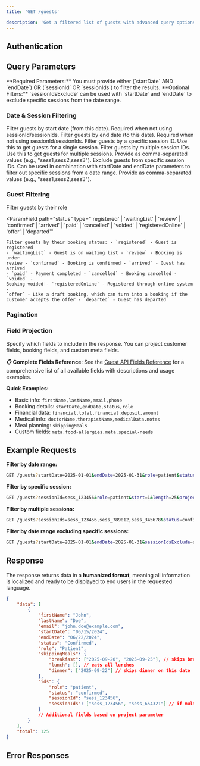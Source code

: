 ```yaml
---
title: 'GET /guests'

description: 'Get a filtered list of guests with advanced query options.'
---
```



<HumanizedFormatNote />

## Authentication

<AuthenticationInfo />

## Query Parameters

<Note>
	**Required Parameters:** You must provide either (`startDate` AND `endDate`)
	OR (`sessionId` OR `sessionIds`) to filter the results. **Optional
	Filters:** `sessionIdsExclude` can be used with `startDate` and `endDate` to
	exclude specific sessions from the date range.
</Note>

### Date & Session Filtering

<ParamField path="startDate" type="Date">
	Filter guests by start date (from this date). Required when not using
	sessionId/sessionIds.
</ParamField>

<ParamField path="endDate" type="Date">
	Filter guests by end date (to this date). Required when not using
	sessionId/sessionIds.
</ParamField>

<ParamField path="sessionId" type="string">
	Filter guests by a specific session ID. Use this to get guests for a single
	session.
</ParamField>

<ParamField path="sessionIds" type="array">
	Filter guests by multiple session IDs. Use this to get guests for multiple
	sessions. Provide as comma-separated values (e.g., "sess1,sess2,sess3").
</ParamField>

<ParamField path="sessionIdsExclude" type="array">
	Exclude guests from specific session IDs. Can be used in combination with
	startDate and endDate parameters to filter out specific sessions from a date
	range. Provide as comma-separated values (e.g., "sess1,sess2,sess3").
</ParamField>

### Guest Filtering

<ParamField path="role" type="'patient' | 'companion' | 'guest'">
	Filter guests by their role
</ParamField>

<ParamField
	path="status"
	type="'registered' | 'waitingList' | 'review' | 'confirmed' | 'arrived' | 'paid' | 'cancelled' | 'voided' | 'registeredOnline' | 'offer' | 'departed'"
>
	Filter guests by their booking status: - `registered` - Guest is registered
	- `waitingList` - Guest is on waiting list - `review` - Booking is under
	review - `confirmed` - Booking is confirmed - `arrived` - Guest has arrived
	- `paid` - Payment completed - `cancelled` - Booking cancelled - `voided` -
	Booking voided - `registeredOnline` - Registered through online system -
	`offer` - Like a draft booking, which can turn into a booking if the
	customer accepts the offer - `departed` - Guest has departed
</ParamField>

### Pagination

<PaginationParams />

### Field Projection

<ParamField path="project" type="array">
  Specify which fields to include in the response. You can project customer fields, booking fields, and custom meta fields.

**📋 Complete Fields Reference**: See the [Guest API Fields Reference](/api-reference/guest-fields) for a comprehensive list of all available fields with descriptions and usage examples.

**Quick Examples:**

-   Basic info: `firstName,lastName,email,phone`
-   Booking details: `startDate,endDate,status,role`
-   Financial data: `financial.total,financial.deposit.amount`
-   Medical info: `doctorName,therapistName,medicalData.notes`
-   Meal planning: `skippingMeals`
-   Custom fields: `meta.food-allergies,meta.special-needs`

</ParamField>

## Example Requests

**Filter by date range:**

```bash
GET /guests?startDate=2025-01-01&endDate=2025-01-31&role=patient&status=confirmed&start=1&length=25&project=firstName,lastName,email,startDate,endDate,meta.food-allergies
```

**Filter by specific session:**

```bash
GET /guests?sessionId=sess_123456&role=patient&start=1&length=25&project=firstName,lastName,email,startDate,endDate
```

**Filter by multiple sessions:**

```bash
GET /guests?sessionIds=sess_123456,sess_789012,sess_345678&status=confirmed&start=1&length=25&project=firstName,lastName,email
```

**Filter by date range excluding specific sessions:**

```bash
GET /guests?startDate=2025-01-01&endDate=2025-01-31&sessionIdsExclude=sess_999888,sess_777666&role=patient&start=1&length=25&project=firstName,lastName,email
```

## Response

The response returns data in a **humanized format**, meaning all information is localized and ready to be displayed to end users in the requested language.

```json
{
	"data": [
		{
			"firstName": "John",
			"lastName": "Doe",
			"email": "john.doe@example.com",
			"startDate": "06/15/2024",
			"endDate": "06/22/2024",
			"status": "Confirmed",
			"role": "Patient",
			"skippingMeals": {
				"breakfast": ["2025-09-20", "2025-09-25"], // skips breakfast on these dates
				"lunch": [], // eats all lunches
				"dinner": ["2025-09-22"] // skips dinner on this date
			},
			"ids": {
				"role": "patient",
				"status": "confirmed",
				"sessionId": "sess_123456",
				"sessionIds": ["sess_123456", "sess_654321"] // if multiple sessions
			}
			// Additional fields based on project parameter
		}
	],
	"total": 125
}
```

<DateFormattingNote />

<HumanizedVsTechnicalNote />

<PaginationNote />

## Error Responses

<CommonErrorResponses />
